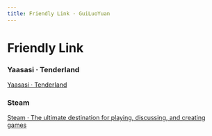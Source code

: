 ```yaml
---
title: Friendly Link · GuiLuoYuan
---
```


# Friendly Link


### Yaasasi · TenderIand

[Yaasasi · TenderIand](https://www.yaasasi.cn/)

### Steam

[Steam · The ultimate destination for playing, discussing, and creating games](https://store.steampowered.com/)